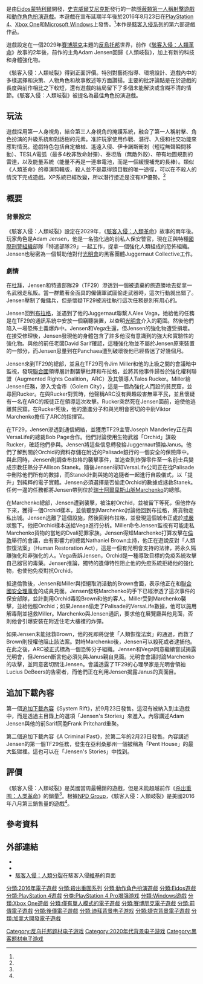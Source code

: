 {{noteTA
|G1=Games
|G2=PP
|G3=Square Enix
|1=zh-cn:人类分裂; zh-tw:人類岐裂;
|2=zh-cn:杀出重围; zh-tw:駭客入侵;
}}
{{Infobox VG
| title = 駭客入侵：人類岐裂
| original = 
| japanese = 
| english = Deus Ex: Mankind Divided
| image = 駭客入侵：人類分裂.jpg
| caption = 遊戲封面
| official = 
| common = 
| genre = [[第一人稱射擊遊戲|第一人稱射擊遊戲]]<br />[[動作角色扮演遊戲|動作角色扮演遊戲]]<br />[[隱蔽類遊戲|隱蔽類遊戲]]
| platforms = [[Microsoft_Windows|Microsoft Windows]]<br />[[macOS|macOS]]<br />[[Linux|Linux]]<br />[[PlayStation_4|PlayStation 4]]<br />[[Xbox_One|Xbox One]]
| developer = [[Eidos蒙特利爾|Eidos蒙特利爾]]
| publisher = {{Unbulleted list|[[史克威爾艾尼克斯|史克威爾艾尼克斯]]|[[Feral_Interactive|Feral Interactive]]{{small|（[[Linux|Linux]] & [[OS_X|OS X]]）}}}}
| distributor = 
| director = Jean-François Dugas
| producer = {{Unbulleted list|Marc-Andre Dufort|Olivier Proulx}}
| designer = {{Unbulleted list|Patrick Fortier|Richard Knight}}
| writer = {{Unbulleted list|Jason Dozois|Steven Gallagher}}
| programmer = {{Unbulleted list|David Gallardo|Sébastien Michel}}
| composer = {{Unbulleted list|{{Link-en|米高·麥肯 (作曲家)|Michael McCann (composer)|米高·麥肯}}|{{link-en|Sascha Dikiciyan|Sascha Dikiciyan}}|Ed Harrison}}
| artist = {{Unbulleted list|Martin Dubeau|Michael Lanoie}}
| series = [[駭客入侵系列|駭客入侵系列]]
| engine = 
| modes = [[單人電子遊戲|单人]]
| released = 2016年8月23日<ref name="newdate" />
| shutdown = 
| onlinegame = 
}}
{{Vgname|1=駭客入侵：人類岐裂|en=Deus Ex: Mankind Divided|cn=杀出重围：人类分裂|tw=駭客入侵：人類岐裂|hk=tw}}是由[[Eidos蒙特利爾|Eidos蒙特利爾]]開發，[[史克威爾艾尼克斯|史克威爾艾尼克斯]]發行的一款[[隱蔽類遊戲|隱蔽類]][[第一人稱射擊遊戲|第一人稱射擊遊戲]]和[[動作角色扮演遊戲|動作角色扮演遊戲]]。本遊戲在宣布延期半年後於2016年8月23日在[[PlayStation_4|PlayStation 4]]、[[Xbox_One|Xbox One]]和[[Microsoft_Windows|Microsoft Windows]]上發售。<ref name="newdate"/>本作是[[駭客入侵系列|駭客入侵系列]]的第六部遊戲作品。

遊戲設定在一個2029年[[賽博朋克|賽博朋克]]主題的[[反烏托邦|反烏托邦]]世界，前作《[[駭客入侵：人類革命|駭客入侵：人類革命]]》故事的2年後，前作的主角Adam Jensen回歸《人類岐裂》，加上有新的科技和身體強化物。

《駭客入侵：人類岐裂》得到正面評價。特別對藝術指導、環境設計、遊戲內中的多樣選擇和決策、人物角色和故事敘述等方面讚揚。主要的批評論點是在於遊戲的長度與前作相比之下較短，還有遊戲的結局留下了多個未能解決或含糊不清的情節。《駭客入侵：人類岐裂》被提名為{{link-en|2016年遊戲大獎|The Game Awards 2016}}最佳角色扮演遊戲。

== 玩法 ==
遊戲採用第一人身視角，結合第三人身視角的掩護系統，融合了第一人稱射擊、角色扮演的升級系統和對話樹的元素。准許玩家使用作戰、潛行、入侵和社交功能來應對情況。遊戲特色包括自定槍械、遙遠入侵、伊卡諾斯衝刺（短程無聲瞬間移動）、TESLA電弧（最多4枚非致命射彈）、泰坦盾（無敵外殼）、帶有地圖規劃的雷達，以及能量系統（能量不再是一連串電池，而是一個緩慢補充的長棒）。類似《人類革命》的導演剪輯版，殺人並不是贏得頭目戰的唯一途徑，可以在不殺人的情況下完成遊戲。XP系統已經改變，所以潛行接近是沒有XP優勢。<ref name="battle" />

== 概要 ==
{{Deus Ex编年史}}

=== 背景設定 ===
《駭客入侵：人類岐裂》設定在2029年，《[[駭客入侵：人類革命|駭客入侵：人類革命]]》故事的兩年後。玩家角色是Adam Jensen，他是一名強化過的前私人保安警官，現在正與特種[[國際刑警組織|國際刑警組織]]部隊「特遣部隊29」一起工作，捉拿一個強化人類組成的恐怖組織。Jensen也秘密為一個幫助他對付[[光明會|光明會]]的黑客團體Juggernaut Collective工作。

=== 劇情 ===
在[[杜拜|杜拜]]，Jensen和特遣部隊29（TF29）滲透到一個被遺棄的旅遊勝地去捉拿一名武器走私販。當一群戴著金面具的僱傭軍試圖偷走武器時，這次行動就出錯了。Jensen壓制了僱傭兵，但是懷疑TF29被派往執行這次任務是別有用心的。

Jensen回到[[布拉格|布拉格]]，並遇到了他的Juggernaut聯繫人Alex Vega，她給他的任務是在TF29的通訊系統中安放一個竊聽裝置，以查明[[光明會|光明會]]介入的範圍。然後他們陷入一場恐怖主義爆炸中。Jensen和Vega生還，但Jensen的強化物遭受損壞。在接受修理後，Jensen發現他的身體包含了許多他沒有意識到的強大和實驗性的強化物。與他的前任老闆David Sarif確認，這種強化物並不屬於Jensen原來裝置的一部分，而Jensen思量到在Panchaea遭到破壞後他已經昏迷了好幾個月。

Jensen來到TF29的總部，並且在TF29司令Jim Miller和他的上級之間的會議暗中監視，發現[[聯合國|聯合國]]領導層計劃襲擊杜拜和布拉格，並將其他事件歸咎於強化權利聯盟（Augmented Rights Coalition，ARC）及其領導人Talos Rucker。Miller給Jensen任務，滲入戈侖市（Golem City），這是一個為強化人而設的貧民窟，並尋回Rucker。在與Rucker對質時，他聲稱ARC沒有興趣殺害無辜平民，並且懷疑有一名在ARC的叛徒正在領導這次攻擊。Rucker突然死在Jensen面前，迫使他逃離貧民窟。在Rucker死後，他的激進分子和與光明會密切的中尉Viktor Marchenko擔任了ARC的指揮官。

在TF29，Jensen滲透到通信網絡，並獲悉TF29主管Joseph Manderley正在與VersaLife的總裁Bob Page合作。他們討論使用生物武器「Orchid」謀殺Rucker，確認他們參與。Jensen將這些信息轉發給Juggernaut領袖Janus。他們了解到關於Orchid的資料存儲在附近的Palisade銀行的一個安全的保險庫中。與此同時，Jensen則調查布拉格的襲擊事件，並追查到炸彈零件至一名前士兵變成宗教狂熱分子Allison Stanek。隨後Jensen得知VersaLife公司正在從Palisade中刪除他們所有的數據，而Stanek計劃與她的追隨者一起進行自殺儀式，以「提升」到純粹的電子實體。Jensen必須選擇是否偷走Orchid的數據或拯救Stanek。任何一邊的任務都將Jensen帶到位於[[瑞士阿爾卑斯山脈|瑞士阿爾卑斯山脈]]Marchenko的總部。

在Marchenko總部，Jensen遭到襲擊，被注射Orchid，並被留下等死，但他倖存下來，獲得一個Orchid樣本，並偷聽到Marchenko討論他回到布拉格，將貨物走私出城。Jensen逃離了這個設施，然後回到布拉格，並發現這個城市正處於[[戒嚴|戒嚴]]狀態下。他把Orchid樣本送給Vega進行分析。Miller命令Jensen監視有可能走私Marchenko貨物的當地的Dvali犯罪家族。Jensen得知Marchenko打算攻擊在[[倫敦|倫敦]]舉行的會議，由有影響力的總裁Nathaniel Brown主持，他正在遊說反對「人類恢復法案」（Human Restoration Act），這是一個有光明會支持的法律，將永久隔離強化和非強化的人。Vega告訴Jensen，Orchid是一種導致目標的免疫系統攻擊自己器官的毒藥。Jensen推論，獨特的遺傳特性阻止他的免疫系統拒絕他的強化物，也使他免疫對抗Orchid。

抵達倫敦後，Jensen和Miller與拒絕取消活動的Brown會面，表示他正在和[[聯合國安全理事會|聯合國安全理事會]]的成員見面。Jensen發現Marchenko的手下已經滲透了這次事件的保安部隊，並計劃用Orchid毒殺Brown和他的客人。Miller受到Marchenko襲擊，並給他服Orchid；如果Jensen偷走了Palisade的VersaLife數據，他可以施用解毒劑並拯救Miller。Marchenko與Jensen通訊，要求他在展覽廳與他見面，否則他會引爆安裝在附近住宅大樓裡的炸彈。

如果Jensen未能拯救Brown，他的死即將促使「人類恢復法案」的通過，而救了Brown則授權他阻止該法案。對峙Marchenko後，Jensen可以殺死或者逮捕他。在此之後，ARC被正式標為一個恐怖分子組織。Jensen和Vega同意繼續嘗試揭露光明會，但Jensen斷言他必須先與Janus親自見面。光明會會議討論Marchenko的攻擊，並同意密切關注Jensen。會議透露了TF29的心理學家是光明會領袖Lucius DeBeers的告密者，而他們正在利用Jensen揭露Janus的真面目。

== 追加下載內容 ==
第一個[[追加下載內容|追加下載內容]]《System Rift》，於9月23日發售。這沒有被納入到主遊戲中，而是透過主目錄上的選項「Jensen's Stories」來進入。內容講述Adam Jensen與他的前Sarif同胞Frank Pritchard重聚。

第二個追加下載內容《A Criminal Past》，於第二年的2月23日發售。內容講述Jensen的第一個TF29任務，發生在亞利桑那州一個被稱為「Pent House」的最大監獄裡。這也可以在「Jensen's Stories」中找到。

== 評價 ==
{{Video game reviews
| MC = PC：83/100<ref name="MCPC" /><br>PS4：84/100<ref name="MCPS4" /><br>XONE：83/100<ref name="MCXONE" />
| Destruct = 8/10<ref name="Destruct" />
| EGM = 8.5/10<ref name="EGM" />
| GI = 7/10<ref name="GI" />
| GameRev = {{Rating|4|5}}<ref name="GameRev" />
| GRadar = {{Rating|4.5|5}}<ref name="GRadar" />
| GSpot = 8/10<ref name="GSpot" />
| GB = {{Rating|4|5}}<ref name="GB" />
| IGN = 9.2/10<ref name="IGN" />
| PCGUS = 88/100<ref name="PCGUS" />
| Poly = 8.5/10<ref name="Poly" />
| VG = 7/10<ref name="VG" />
}}

《駭客入侵：人類岐裂》是英國當周最暢銷的遊戲，但是未能超越前作《[[杀出重围：人类革命|杀出重围：人类革命]]》的銷量<ref name="英國當周" />。根據[[NPD_Group|NPD Group]]，《駭客入侵：人類岐裂》是美國2016年八月第三銷售量的遊戲<ref name="NPD Group" />。

== 參考資料 ==
{{reflist|2|refs=
<ref name="newdate">{{cite web |first=David |last=Anfossi |date=2015-11-18 |url=https://deusex.square-enix-games.com/news/Deus-Ex-Mankind-Divided-New-Release-Date |title=Deus Ex: Mankind Divided new release date |publisher=[[史克威爾艾尼克斯|史克威爾艾尼克斯]] |language=en }}{{Dead link|date=2019年12月 |bot=InternetArchiveBot |fix-attempted=yes }}</ref>
<ref name="battle">{{Cite web |url=http://www.eurogamer.net/articles/2015-08-10-clearing-confusion-about-boss-battles-in-deus-ex-mankind-divided |title=Clearing confusion about boss battles in Deus Ex: Mankind Divided |last=Robert |first=Purchese |date=2015-08-11 |publisher=[[Eurogamer|Eurogamer]] |language=en |archiveurl=https://web.archive.org/web/20190124025434/https://www.eurogamer.net/articles/2015-08-10-clearing-confusion-about-boss-battles-in-deus-ex-mankind-divided |archivedate=2019-01-24}}</ref>
<!-- 評價 -->
<ref name="MCPC">{{cite web |url=http://www.metacritic.com/game/pc/deus-ex-mankind-divided |title=Deus Ex: Mankind Divided for PC Reviews |work=[[Metacritic|Metacritic]] |publisher=[[CBS互動|CBS互動]] |accessdate=2016-08-19 |language=en |archiveurl=https://web.archive.org/web/20190121060126/https://www.metacritic.com/game/pc/deus-ex-mankind-divided |archivedate=2019-01-21 |deadurl=no}}</ref>
<ref name="MCPS4">{{cite web |url=http://www.metacritic.com/game/playstation-4/deus-ex-mankind-divided |title=Deus Ex: Mankind Divided for PlayStation 4 Reviews |work=[[Metacritic|Metacritic]] |publisher=[[CBS互動|CBS互動]] |accessdate=2016-08-19 |language=en |archiveurl=https://web.archive.org/web/20190121060035/https://www.metacritic.com/game/playstation-4/deus-ex-mankind-divided |archivedate=2019-01-21 |deadurl=no}}</ref>
<ref name="MCXONE">{{cite web |url=http://www.metacritic.com/game/xbox-one/deus-ex-mankind-divided |title=Deus Ex: Mankind Divided for Xbox One Reviews |work=[[Metacritic|Metacritic]] |publisher=[[CBS互動|CBS互動]] |accessdate=2016-08-19 |language=en |archiveurl=https://web.archive.org/web/20190121055935/https://www.metacritic.com/game/xbox-one/deus-ex-mankind-divided |archivedate=2019-01-21 |deadurl=no}}</ref>
<ref name="Destruct">{{cite web |last=Carter |first=Chris |date=2016-08-19 |url=https://www.destructoid.com/review-deus-ex-mankind-divided-379879.phtml |title=Review: Deus Ex: Mankind Divided |publisher=[[Destructoid|Destructoid]] |accessdate=2016-08-19 |language=en |archiveurl=https://web.archive.org/web/20190121055900/https://www.destructoid.com/review-deus-ex-mankind-divided-379879.phtml |archivedate=2019-01-21 |deadurl=no}}</ref>
<ref name="EGM">{{cite web |last=Plessas |first=Nick |date=2016-08-19 |url=http://www.egmnow.com/articles/reviews/deux-ex-mankind-divided-review/ |title=Deux Ex: Mankind Divided review |publisher=[[Electronic_Gaming_Monthly|Electronic Gaming Monthly]] |accessdate=2016-08-19 |language=en |archiveurl=https://web.archive.org/web/20190121055807/http://www.egmnow.com/articles/reviews/deux-ex-mankind-divided-review/ |archivedate=2019-01-21 |deadurl=no}}</ref>
<ref name="GI">{{cite web |last=Reiner |first=Andrew |date=2016-08-19 |url=http://www.gameinformer.com/games/deus_ex_mankind_divided/b/xboxone/archive/2016/08/19/a-big-heart-with-a-mechanical-soul.aspx |title=A Big Heart With A Mechanical Soul - Deus Ex: Mankind Divided - PlayStation 4 |publisher=[[Game_Informer|Game Informer]] |accessdate=2016-08-19 |language=en |archiveurl=https://web.archive.org/web/20190121055654/https://www.gameinformer.com/games/deus_ex_mankind_divided/b/xboxone/archive/2016/08/19/a-big-heart-with-a-mechanical-soul.aspx |archivedate=2019-01-21 |deadurl=no}}</ref>
<ref name="GameRev">{{cite web |last=Tan |first=Nick |date=2016-08-20 |url=http://www.gamerevolution.com/review/deus-ex-mankind-divided |title=Deus Ex: Mankind Divided Review |publisher=[[Game_Revolution|Game Revolution]] |accessdate=2016-08-20 |language=en |archiveurl=https://web.archive.org/web/20190121055615/https://www.gamerevolution.com/review/70770-deus-ex-mankind-divided-review |archivedate=2019-01-21 |deadurl=no}}</ref>
<ref name="GRadar">{{cite web |last=Savage |first=Phil |date=2016-08-19 |url=http://www.gamesradar.com/deus-ex-mankind-divided-review/ |title=Deux Ex: Mankind Divided review |publisher=[[GamesRadar|GamesRadar]] |accessdate=2016-08-19 |language=en |archiveurl=https://web.archive.org/web/20190121055505/https://www.gamesradar.com/deus-ex-mankind-divided-review/ |archivedate=2019-01-21 |deadurl=no}}</ref>
<ref name="GSpot">{{cite web |last=Tran |first=Edmond |date=2016-08-19 |url=http://www.gamespot.com/reviews/deus-ex-mankind-divided-review/1900-6416497/ |title=Deus Ex: Mankind Divided Review |publisher=[[GameSpot|GameSpot]] |accessdate=2016-08-19 |language=en |archiveurl=https://web.archive.org/web/20190121055400/https://www.gamespot.com/reviews/deus-ex-mankind-divided-review/1900-6416497/ |archivedate=2019-01-21 |deadurl=no}}</ref>
<ref name="GB">{{cite web |last=Gerstmann |first=Jeff |date=2016-08-19 |url=http://www.giantbomb.com/reviews/deus-ex-mankind-divided-review/1900-749/ |title=Deus Ex: Mankind Divided Review |publisher=[[Giant_Bomb|Giant Bomb]] |accessdate=2016-08-19 |language=en |archiveurl=https://web.archive.org/web/20190120203243/https://www.giantbomb.com/reviews/deus-ex-mankind-divided-review/1900-749/ |archivedate=2019-01-20 |deadurl=no}}</ref>
<ref name="IGN">{{cite web |last=Ingenito |first=Vince |date=2016-08-19 |url=http://www.ign.com/articles/2016/08/19/deus-ex-mankind-divided-review |title=Deus Ex: Mankind Divided Review |publisher=[[IGN|IGN]] |accessdate=2016-08-19 |language=en |archiveurl=https://web.archive.org/web/20190120202941/https://www.ign.com/articles/2016/08/19/deus-ex-mankind-divided-review |archivedate=2019-01-20 |deadurl=no}}</ref>
<ref name="PCGUS">{{cite web |last=Kelly |first=Andy |date=2016-08-19 |url=http://www.pcgamer.com/deus-ex-mankind-divided-review/ |title=Deux Ex: Mankind Divided review |publisher=[[PC_Gamer|PC Gamer]] |accessdate=2016-08-19 |language=en |archiveurl=https://web.archive.org/web/20190120202644/https://www.pcgamer.com/deus-ex-mankind-divided-review/ |archivedate=2019-01-20 |deadurl=no}}</ref>
<ref name="Poly">{{cite web |last=Gies |first=Arthur |date=2016-08-19 |url=http://www.polygon.com/2016/8/19/12491450/deus-ex-mankind-divided-review-xbox-one-PC-PS4 |title=Deus Ex: Mankind Divided review |publisher=[[Polygon|Polygon]] |accessdate=2016-08-19 |language=en |archiveurl=https://web.archive.org/web/20190120202511/https://www.polygon.com/2016/8/19/12491450/deus-ex-mankind-divided-review-xbox-one-PC-PS4 |archivedate=2019-01-20 |deadurl=no}}</ref>
<ref name="VG">{{cite web |last=Bell |first=Alice |date=2016-08-19 |url=http://www.videogamer.com/reviews/deus_ex_mankind_divided_review.html |title=Deus Ex: Mankind Divided Review |publisher=[[VideoGamer.com|VideoGamer.com]] |accessdate=2016-08-19 |language=en |archiveurl=https://web.archive.org/web/20190120202323/https://www.videogamer.com/reviews/deus_ex_mankind_divided_review.html |archivedate=2019-01-20 |deadurl=no}}</ref>
<ref name="英國當周">{{cite web|url=http://www.eurogamer.net/articles/2016-08-30-deus-ex-mankind-divided-tops-uk-chart-but-human-revolution-sales-were-much-stronger |title=Deus Ex: Mankind Divided tops UK chart but Human Revolution sales were "much stronger" |first=Robert |last=Purchese |work=[[Eurogamer|Eurogamer]] |date=2016-08-30 |accessdate=2016-09-17 |language=en |archiveurl=https://web.archive.org/web/20190120202135/https://www.eurogamer.net/articles/2016-08-30-deus-ex-mankind-divided-tops-uk-chart-but-human-revolution-sales-were-much-stronger |archivedate=2019-01-20 |deadurl=no}}</ref>
<ref name="NPD Group">{{cite web|url=https://venturebeat.com/2016/09/15/august-2016-npd-madden-no-mans-sky-lift-summer-game-spending/ |title=August 2016 NPD: Madden, No Man’s Sky lift summer game spending |first=Jeff |last=Grubb |work=[[VentureBeat|VentureBeat]] |date=2016-09-15 |accessdate=2019-01-20 |language=en |archiveurl=https://web.archive.org/web/20190120202012/https://venturebeat.com/2016/09/15/august-2016-npd-madden-no-mans-sky-lift-summer-game-spending/ |archivedate=2019-01-20 |deadurl=no}}</ref>

}}

== 外部連結 ==
{{Portal box|電子遊戲|史克威爾艾尼克斯}}

* {{巴哈姆特|76403|駭客入侵：人類分裂}}
* {{GameSpot|deus-ex-mankind-divided}}
* [http://deusex.wikia.com/wiki/Deus_Ex:_Mankind_Divided 駭客入侵：人類分裂]在駭客入侵[[Wikia|維基]]的頁面

{{杀出重围系列}}

{{DEFAULTSORT:Deus Ex: Mankind Divided}}
[[分類:2016年電子遊戲|分類:2016年電子遊戲]]
[[分類:殺出重圍系列|分類:殺出重圍系列]]
[[分類:動作角色扮演遊戲|分類:動作角色扮演遊戲]]
[[分類:Eidos遊戲|分類:Eidos遊戲]]
[[分類:PlayStation_4遊戲|分類:PlayStation 4遊戲]]
[[分类:PlayStation_4_Pro增强游戏|分类:PlayStation 4 Pro增强游戏]]
[[分類:Windows遊戲|分類:Windows遊戲]]
[[分類:Xbox_One遊戲|分類:Xbox One遊戲]]
[[分類:僅有單人模式的電子遊戲|分類:僅有單人模式的電子遊戲]]
[[分類:賽博朋克電子遊戲|分類:賽博朋克電子遊戲]]
[[Category:反乌托邦题材电子游戏|Category:反乌托邦题材电子游戏]]
[[分類:前傳電子遊戲|分類:前傳電子遊戲]]
[[分類:後傳電子遊戲|分類:後傳電子遊戲]]
[[Category:2020年代背景电子游戏|Category:2020年代背景电子游戏]]
[[分類:迪拜背景电子游戏|分類:迪拜背景电子游戏]]
[[分類:捷克背景電子遊戲|分類:捷克背景電子遊戲]]
[[分類:加拿大開發電子遊戲|分類:加拿大開發電子遊戲]]
[[Category:黑客题材电子游戏|Category:黑客题材电子游戏]]